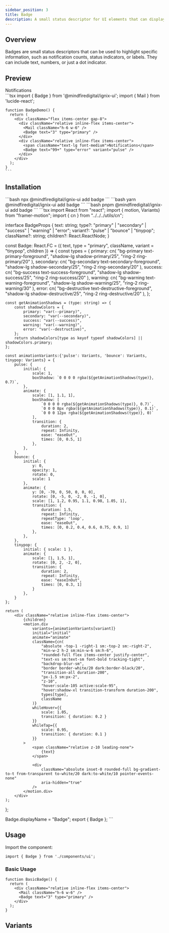 ```yaml
---
sidebar_position: 3
title: Badge
description: A small status descriptor for UI elements that can display numbers, text, or a small dot.
---
```



## Overview

Badges are small status descriptors that can be used to highlight specific information, such as notification counts, status indicators, or labels. They can include text, numbers, or just a dot indicator.

## Preview

<Tabs defaultValue="preview">
  <TabItem value="preview" label="Preview" default>
    <div className="flex items-center gap-8 border rounded-lg p-4">
      <div className="relative inline-flex items-center">
        <Mail className="h-11 w-11" />
        <Badge text="3" type="primary" />
      </div>
      <div className="relative inline-flex items-center">
        <span className="text-lg font-medium">Notifications</span>
        <Badge text="99+" type="error" variant="pulse" />
      </div>
    </div>
  </TabItem>
  <TabItem value="code" label="Code">
    ```tsx
    import { Badge } from '@mindfiredigital/ignix-ui';
    import { Mail } from 'lucide-react';


    function BadgeDemo() {
      return (
        <div className="flex items-center gap-8">
          <div className="relative inline-flex items-center">
            <Mail className="h-6 w-6" />
            <Badge text="3" type="primary" />
          </div>
          <div className="relative inline-flex items-center">
            <span className="text-lg font-medium">Notifications</span>
            <Badge text="99+" type="error" variant="pulse" />
          </div>
        </div>
      );
    }
    ```
  </TabItem>
</Tabs>

## Installation

<Tabs>
  <TabItem value="npm" label="npm" default>
    ```bash
    npx @mindfiredigital/ignix-ui add badge
    ```
  </TabItem>
  <TabItem value="yarn" label="yarn">
    ```bash
    yarn @mindfiredigital/ignix-ui add badge
    ```
  </TabItem>
  <TabItem value="pnpm" label="pnpm">
    ```bash
    pnpm @mindfiredigital/ignix-ui add badge
    ```
  </TabItem>
  <TabItem value="manual" label="manual" className="max-h-[500px] overflow-y-auto">
    ```tsx
    import React from "react";
import { motion, Variants} from "framer-motion";
import { cn } from "../../../utils/cn";

interface BadgeProps {
    text: string;
    type?: "primary" | "secondary" | "success" | "warning" | "error";
    variant?: "pulse" | "bounce" | "tinypop";
    className?: string;
    children?: React.ReactNode;
}

const Badge: React.FC<BadgeProps> = ({
    text,
    type = "primary",
    className,
    variant = "tinypop",
    children
}) => {
    const types = {
        primary: cn(
            "bg-primary text-primary-foreground",
            "shadow-lg shadow-primary/25",
            "ring-2 ring-primary/20"
        ),
        secondary: cn(
            "bg-secondary text-secondary-foreground",
            "shadow-lg shadow-secondary/25",
            "ring-2 ring-secondary/20"
        ),
        success: cn(
            "bg-success text-success-foreground",
            "shadow-lg shadow-success/25",
            "ring-2 ring-success/20"
        ),
        warning: cn(
            "bg-warning text-warning-foreground",
            "shadow-lg shadow-warning/25",
            "ring-2 ring-warning/30"
        ),
        error: cn(
            "bg-destructive text-destructive-foreground",
            "shadow-lg shadow-destructive/25",
            "ring-2 ring-destructive/20"
        ),
    };

    const getAnimationShadows = (type: string) => {
        const shadowColors = {
            primary: "var(--primary)",
            secondary: "var(--secondary)",
            success: "var(--success)",
            warning: "var(--warning)",
            error: "var(--destructive)",
        };
        return shadowColors[type as keyof typeof shadowColors] || shadowColors.primary;
    };

    const animationVariants:{'pulse': Variants, 'bounce': Variants, tinypop: Variants} = {
        pulse: {
            initial: {
                scale: 1,
                boxShadow: `0 0 0 0 rgba(${getAnimationShadows(type)}, 0.7)`,
            },
            animate: {
                scale: [1, 1.1, 1],
                boxShadow: [
                    `0 0 0 0 rgba(${getAnimationShadows(type)}, 0.7)`,
                    `0 0 0 8px rgba(${getAnimationShadows(type)}, 0.1)`,
                    `0 0 0 12px rgba(${getAnimationShadows(type)}, 0)`
                ],
                transition: {
                    duration: 2,
                    repeat: Infinity,
                    ease: "easeOut",
                    times: [0, 0.5, 1]
                },
            },
        },
        bounce: {
            initial: { 
                y: 0,
                opacity: 1,
                rotate: 0,
                scale: 1 
            },
            animate: {
                y: [0, -70, 0, 50, 0, 0, 0],
                rotate: [0, -5, 0, -2, 0, -1, 0],
                scale: [1, 1.2, 0.95, 1.1, 0.98, 1.05, 1],
                transition: {
                    duration: 1.5,
                    repeat: Infinity,
                    repeatType: 'loop',
                    ease: "easeOut",
                    times: [0, 0.2, 0.4, 0.6, 0.75, 0.9, 1]
                },
            },
        },
        tinypop: {
            initial: { scale: 1 },
            animate: {
                scale: [1, 1.5, 1],
                rotate: [0, 2, -2, 0],
                transition: {
                    duration: 2,
                    repeat: Infinity,
                    ease: "easeInOut",
                    times: [0, 0.3, 1]
                }
            },           
        }
    };

    return (
        <div className="relative inline-flex items-center">
            {children}
            <motion.div
                variants={animationVariants[variant]}
                initial="initial"
                animate="animate"
                className={cn(
                    "absolute -top-1 -right-1 sm:-top-2 sm:-right-2",
                    "min-w-2 h-2 sm:min-w-6 sm:h-6",
                    "rounded-full flex items-center justify-center",
                    "text-xs sm:text-sm font-bold tracking-tight",
                    "backdrop-blur-sm",
                    "border border-white/20 dark:border-black/20",
                    "transition-all duration-200",
                    "px-1.5 sm:px-2",
                    "z-10",
                    "hover:scale-105 active:scale-95",
                    "hover:shadow-xl transition-transform duration-200",
                    types[type],
                    className
                )}
                whileHover={{ 
                    scale: 1.05,
                    transition: { duration: 0.2 }
                }}
                whileTap={{ 
                    scale: 0.95,
                    transition: { duration: 0.1 }
                }}
            >
                <span className="relative z-10 leading-none">
                    {text}
                </span>
                
                <div 
                    className="absolute inset-0 rounded-full bg-gradient-to-t from-transparent to-white/20 dark:to-white/10 pointer-events-none" 
                    aria-hidden="true"
                />
            </motion.div>
        </div>
    );
};

Badge.displayName = "Badge";
export { Badge };
    ```
  </TabItem>
</Tabs>

## Usage

Import the component:

```tsx
import { Badge } from './components/ui';
```

### Basic Usage

```tsx
function BasicBadge() {
  return (
    <div className="relative inline-flex items-center">
      <Mail className="h-6 w-6" />
      <Badge text="3" type="primary" />
    </div>
  );
}
```

## Variants

<BadgeDemo />
